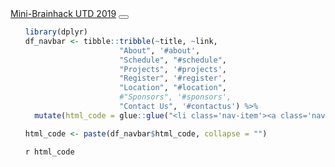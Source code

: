 <!-- Navigation -->
<nav class="navbar navbar-expand-lg navbar-dark bg-primary fixed-top" id="mainNav">
<div class="container">
<a class="navbar-brand js-scroll-trigger" href="#page-top">Mini-Brainhack UTD 2019</a>
<button class="navbar-toggler" type="button" data-toggle="collapse" data-target="#navbarResponsive" aria-controls="navbarResponsive" aria-expanded="false" aria-label="Toggle navigation">
<span class="navbar-toggler-icon"></span>
</button>
<div class="collapse navbar-collapse" id="navbarResponsive">
<ul class="navbar-nav ml-auto">

```r
library(dplyr)
df_navbar <- tibble::tribble(~title, ~link,
                     "About", '#about',
                     "Schedule", "#schedule",
                     "Projects", '#projects',
                     "Register", '#register',
                     "Location", "#location",
                     #"Sponsors", '#sponsors',
                     "Contact Us", '#contactus') %>%
  mutate(html_code = glue::glue("<li class='nav-item'><a class='nav-link js-scroll-trigger' href='{link}'>{title}</a></li>"))

html_code <- paste(df_navbar$html_code, collapse = "")
```

`r html_code`

</ul>
</div>
</div>
</nav>